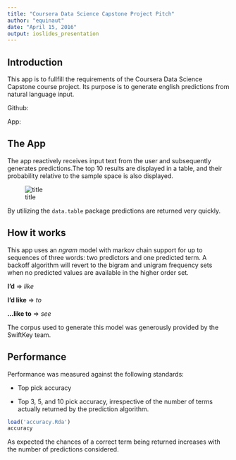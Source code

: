 ```yaml
---
title: "Coursera Data Science Capstone Project Pitch"
author: "equinaut"
date: "April 15, 2016"
output: ioslides_presentation
---
```


## Introduction

This app is to fullfill the requirements of the Coursera Data Science Capstone course project. Its purpose is to generate english predictions from natural language input.

Github:

App: 

## The App

The app reactively receives input text from the user and subsequently generates predictions.The top 10 results are displayed in a table, and their probability relative to the sample space is also displayed. 

![title](./demo.png)



By utilizing the `data.table` package predictions are returned very quickly.

## How it works

This app uses an *ngram* model with markov chain support for up to sequences of three words: two predictors and one predicted term. A backoff algorithm will revert to the bigram and unigram frequency sets when no predicted values are available in the higher order set.

**I'd** => *like*

**I'd like** => *to*

**...like to** => *see*

The corpus used to generate this model was generously provided by the SwiftKey team.

## Performance

Performance was measured against the following standards:

- Top pick accuracy

- Top 3, 5, and 10 pick accuracy, irrespective of the number of terms actually returned by the prediction algorithm.

```r
load('accuracy.Rda')
accuracy
```

As expected the chances of a correct term being returned increases with the number of predictions considered.


